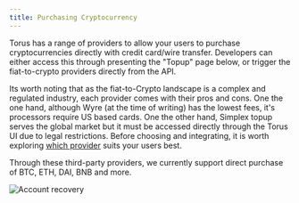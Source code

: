 ```yaml
---
title: Purchasing Cryptocurrency
---
```


Torus has a range of providers to allow your users to purchase cryptocurrencies
directly with credit card/wire transfer. Developers can either access this
through presenting the "Topup" page below, or trigger the fiat-to-crypto
providers directly from the API.

Its worth noting that as the fiat-to-Crypto landscape is a complex and regulated
industry, each provider comes with their pros and cons. One the one hand,
although Wyre \(at the time of writing\) has the lowest fees, it's processors
require US based cards. One the other hand, Simplex topup serves the global
market but it must be accessed directly through the Torus UI due to legal
restrictions. Before choosing and integrating, it is worth exploring
[which provider](https://medium.com/toruslabs/conduct-transactions-directly-with-integrated-fiat-on-ramp-providers-bbd52def103b)
suits your users best.

Through these third-party providers, we currently support direct purchase of
BTC, ETH, DAI, BNB and more.

![Account recovery](/contents/directpurchaseofcryptocurrency.png)
